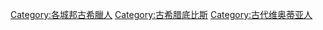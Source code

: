 [[Category:各城邦古希臘人|Category:各城邦古希臘人]]
[[Category:古希腊底比斯|Category:古希腊底比斯]]
[[Category:古代维奥蒂亚人|Category:古代维奥蒂亚人]]